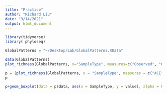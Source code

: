 ```yaml
---
title: "Practice"
author: "Richard Liu"
date: "9/14/2021"
output: html_document
---
```

```r
library(tidyverse)
library( phyloseq)
```

```r
GlobalPatterns = "~/Desktop/Lab/GlobalPatterns.RData"
```

```r
data(GlobalPatterns)
plot_richness(GlobalPatterns, x="SampleType", measures=c("Observed", "Chao1", "Shannon"))
```

```r
p = (plot_richness(GlobalPatterns, x = "SampleType", measures = c("ACE", "Shannon", "Simpson")))
p
```

```r
p+geom_boxplot(data = p$data, aes(x = SampleType, y = value), alpha = 0.2, fill = "steelblue")
```

